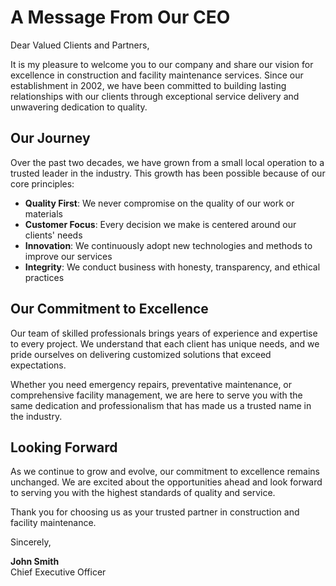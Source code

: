# A Message From Our CEO

Dear Valued Clients and Partners,

It is my pleasure to welcome you to our company and share our vision for excellence in construction and facility maintenance services. Since our establishment in 2002, we have been committed to building lasting relationships with our clients through exceptional service delivery and unwavering dedication to quality.

## Our Journey

Over the past two decades, we have grown from a small local operation to a trusted leader in the industry. This growth has been possible because of our core principles:

- **Quality First**: We never compromise on the quality of our work or materials
- **Customer Focus**: Every decision we make is centered around our clients' needs
- **Innovation**: We continuously adopt new technologies and methods to improve our services
- **Integrity**: We conduct business with honesty, transparency, and ethical practices

## Our Commitment to Excellence

Our team of skilled professionals brings years of experience and expertise to every project. We understand that each client has unique needs, and we pride ourselves on delivering customized solutions that exceed expectations.

Whether you need emergency repairs, preventative maintenance, or comprehensive facility management, we are here to serve you with the same dedication and professionalism that has made us a trusted name in the industry.

## Looking Forward

As we continue to grow and evolve, our commitment to excellence remains unchanged. We are excited about the opportunities ahead and look forward to serving you with the highest standards of quality and service.

Thank you for choosing us as your trusted partner in construction and facility maintenance.

Sincerely,

**John Smith**  
Chief Executive Officer
